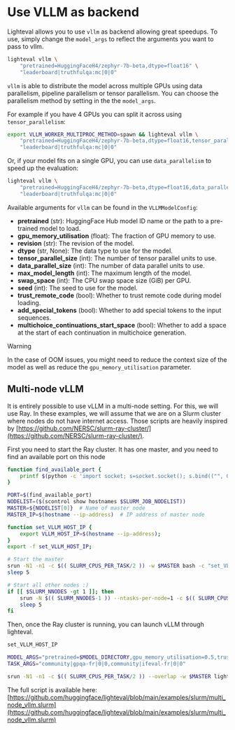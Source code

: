 # Use VLLM as backend

Lighteval allows you to use `vllm` as backend allowing great speedups.
To use, simply change the `model_args` to reflect the arguments you want to pass to vllm.

```bash
lighteval vllm \
    "pretrained=HuggingFaceH4/zephyr-7b-beta,dtype=float16" \
    "leaderboard|truthfulqa:mc|0|0"
```

`vllm` is able to distribute the model across multiple GPUs using data
parallelism, pipeline parallelism or tensor parallelism.
You can choose the parallelism method by setting in the the `model_args`.

For example if you have 4 GPUs you can split it across using `tensor_parallelism`:

```bash
export VLLM_WORKER_MULTIPROC_METHOD=spawn && lighteval vllm \
    "pretrained=HuggingFaceH4/zephyr-7b-beta,dtype=float16,tensor_parallel_size=4" \
    "leaderboard|truthfulqa:mc|0|0"
```

Or, if your model fits on a single GPU, you can use `data_parallelism` to speed up the evaluation:

```bash
lighteval vllm \
    "pretrained=HuggingFaceH4/zephyr-7b-beta,dtype=float16,data_parallel_size=4" \
    "leaderboard|truthfulqa:mc|0|0"
```

Available arguments for `vllm` can be found in the `VLLMModelConfig`:

- **pretrained** (str): HuggingFace Hub model ID name or the path to a pre-trained model to load.
- **gpu_memory_utilisation** (float): The fraction of GPU memory to use.
- **revision** (str): The revision of the model.
- **dtype** (str, None): The data type to use for the model.
- **tensor_parallel_size** (int): The number of tensor parallel units to use.
- **data_parallel_size** (int): The number of data parallel units to use.
- **max_model_length** (int): The maximum length of the model.
- **swap_space** (int): The CPU swap space size (GiB) per GPU.
- **seed** (int): The seed to use for the model.
- **trust_remote_code** (bool): Whether to trust remote code during model loading.
- **add_special_tokens** (bool): Whether to add special tokens to the input sequences.
- **multichoice_continuations_start_space** (bool): Whether to add a space at the start of each continuation in multichoice generation.

> [!WARNING]
> In the case of OOM issues, you might need to reduce the context size of the
> model as well as reduce the `gpu_memory_utilisation` parameter.


## Multi-node vLLM

It is entirely possible to use vLLM in a multi-node setting. For this, we will use Ray.
In these examples, we will assume that we are on a Slurm cluster where nodes do not have internet access.
Those scripts are heavily inspired by [https://github.com/NERSC/slurm-ray-cluster/](https://github.com/NERSC/slurm-ray-cluster/).

First you need to start the Ray cluster. It has one master, and you need to find an available
port on this node

```bash
function find_available_port {
    printf $(python -c 'import socket; s=socket.socket(); s.bind(("", 0)); print(s.getsockname()[1]); s.close()')
}

PORT=$(find_available_port)
NODELIST=($(scontrol show hostnames $SLURM_JOB_NODELIST))
MASTER=${NODELIST[0]}  # Name of master node
MASTER_IP=$(hostname --ip-address)  # IP address of master node

function set_VLLM_HOST_IP {
    export VLLM_HOST_IP=$(hostname --ip-address);
}
export -f set_VLLM_HOST_IP;

# Start the master
srun -N1 -n1 -c $(( SLURM_CPUS_PER_TASK/2 )) -w $MASTER bash -c "set_VLLM_HOST_IP; ray start --head --port=$PORT --block" &
sleep 5

# Start all other nodes :)
if [[ $SLURM_NNODES -gt 1 ]]; then
    srun -N $(( SLURM_NNODES-1 )) --ntasks-per-node=1 -c $(( SLURM_CPUS_PER_TASK/2 )) -x $MASTER bash -c "set_VLLM_HOST_IP; ray start --address=$MASTER_IP:$PORT --block" &
    sleep 5
fi
```

Then, once the Ray cluster is running, you can launch vLLM through lighteval.

```bash
set_VLLM_HOST_IP

MODEL_ARGS="pretrained=$MODEL_DIRECTORY,gpu_memory_utilisation=0.5,trust_remote_code=False,dtype=bfloat16,max_model_length=16384,tensor_parallel_size=<gpus_per_node * nnodes>"
TASK_ARGS="community|gpqa-fr|0|0,community|ifeval-fr|0|0"

srun -N1 -n1 -c $(( SLURM_CPUS_PER_TASK/2 )) --overlap -w $MASTER lighteval vllm "$MODEL_ARGS" "$TASK_ARGS" --custom-tasks $TASK_FILE
```

The full script is available here: [https://github.com/huggingface/lighteval/blob/main/examples/slurm/multi_node_vllm.slurm](https://github.com/huggingface/lighteval/blob/main/examples/slurm/multi_node_vllm.slurm)

